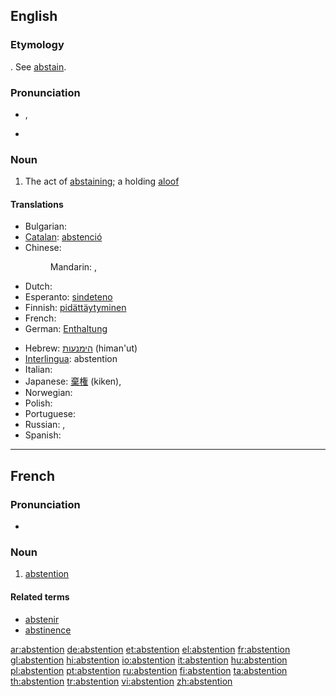 ==English==

===Etymology===
{{etyl|fr}}.  See [[abstain]].

===Pronunciation===
* {{IPA|/əbˈstɛnʃən/}}, {{SAMPA|/@b"stEnS@n/}}
* {{audio|en-us-abstention.ogg|Audio (US)}}

===Noun===
{{en-noun}}

# The act of [[abstaining]]; a holding [[aloof]]

====Translations====
{{trans-top|the act of abstaining}}
* Bulgarian: {{t|bg|въздържаност}}
* [[Catalan]]: [[abstenció]] {{f}}
* Chinese:
*: Mandarin: {{t|zh|棄權|sc=Hani}}, {{t|zh|弃权|tr=qìquán|sc=Hani}}
* Dutch: {{t+|nl|onthouding|f}}
* Esperanto: [[sindeteno]]
* Finnish: [[pidättäytyminen]]
* French: {{t+|fr|abstention|f}}
* German: [[Enthaltung]] {{f}}
{{trans-mid}}
* Hebrew: [[הימנעות]] (himan'ut) {{f}}
* [[Interlingua]]: abstention
* Italian: {{t-|it|astensione}}
* Japanese: [[棄権]] (kiken), {{t|ja|棄権|tr=きけん, kiken|sc=Jpan}}
* Norwegian: {{t|no|avhold|n}}
* Polish: {{t+|pl|abstynencja|f}}
* Portuguese: {{t+|pt|abstenção|f}}
* Russian: {{t|ru|воздержание|n|tr=vozderžánije|sc=Cyrl}}, {{t|ru|воздержанность|f|tr=vozdéržannost'|sc=Cyrl}}
* Spanish: {{t-|es|abstención|f}}
{{trans-bottom}}
----

==French==

===Pronunciation===
* {{audio|Fr-abstention.ogg|Audio}}

===Noun===
{{fr-noun|f}}

# [[abstention#French|abstention]]

====Related terms====
* [[abstenir]]
* [[abstinence#French|abstinence]]

[[ar:abstention]]
[[de:abstention]]
[[et:abstention]]
[[el:abstention]]
[[fr:abstention]]
[[gl:abstention]]
[[hi:abstention]]
[[io:abstention]]
[[it:abstention]]
[[hu:abstention]]
[[pl:abstention]]
[[pt:abstention]]
[[ru:abstention]]
[[fi:abstention]]
[[ta:abstention]]
[[th:abstention]]
[[tr:abstention]]
[[vi:abstention]]
[[zh:abstention]]
